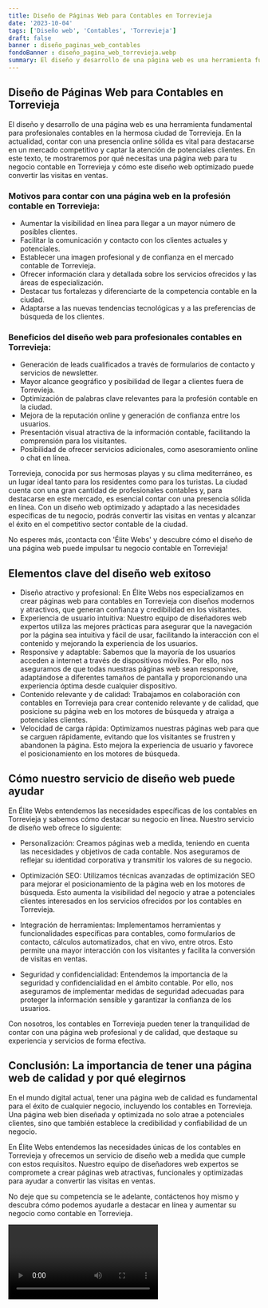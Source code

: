 ```yaml
---
title: Diseño de Páginas Web para Contables en Torrevieja
date: '2023-10-04'
tags: ['Diseño web', 'Contables', 'Torrevieja']
draft: false
banner : diseño_paginas_web_contables
fondoBanner : diseño_pagina_web_torrevieja.webp
summary: El diseño y desarrollo de una página web es una herramienta fundamental para profesionales contables en la hermosa ciudad de Torrevieja. En la actualidad, contar con una presencia online sólida es vital para destacarse en un mercado competitivo y captar la atención de potenciales clientes. En este texto, te mostraremos por qué necesitas una página web para tu negocio contable en Torrevieja y cómo este diseño web optimizado puede convertir las visitas en ventas.
---
```


## Diseño de Páginas Web para Contables en Torrevieja

El diseño y desarrollo de una página web es una herramienta fundamental para profesionales contables en la hermosa ciudad de Torrevieja. En la actualidad, contar con una presencia online sólida es vital para destacarse en un mercado competitivo y captar la atención de potenciales clientes. En este texto, te mostraremos por qué necesitas una página web para tu negocio contable en Torrevieja y cómo este diseño web optimizado puede convertir las visitas en ventas.

### Motivos para contar con una página web en la profesión contable en Torrevieja:

- Aumentar la visibilidad en línea para llegar a un mayor número de posibles clientes.
- Facilitar la comunicación y contacto con los clientes actuales y potenciales.
- Establecer una imagen profesional y de confianza en el mercado contable de Torrevieja.
- Ofrecer información clara y detallada sobre los servicios ofrecidos y las áreas de especialización.
- Destacar tus fortalezas y diferenciarte de la competencia contable en la ciudad.
- Adaptarse a las nuevas tendencias tecnológicas y a las preferencias de búsqueda de los clientes.

### Beneficios del diseño web para profesionales contables en Torrevieja:

- Generación de leads cualificados a través de formularios de contacto y servicios de newsletter.
- Mayor alcance geográfico y posibilidad de llegar a clientes fuera de Torrevieja.
- Optimización de palabras clave relevantes para la profesión contable en la ciudad.
- Mejora de la reputación online y generación de confianza entre los usuarios.
- Presentación visual atractiva de la información contable, facilitando la comprensión para los visitantes.
- Posibilidad de ofrecer servicios adicionales, como asesoramiento online o chat en línea.

Torrevieja, conocida por sus hermosas playas y su clima mediterráneo, es un lugar ideal tanto para los residentes como para los turistas. La ciudad cuenta con una gran cantidad de profesionales contables y, para destacarse en este mercado, es esencial contar con una presencia sólida en línea. Con un diseño web optimizado y adaptado a las necesidades específicas de tu negocio, podrás convertir las visitas en ventas y alcanzar el éxito en el competitivo sector contable de la ciudad.

No esperes más, ¡contacta con 'Élite Webs' y descubre cómo el diseño de una página web puede impulsar tu negocio contable en Torrevieja!

<GifSeo />

<Cta />

## Elementos clave del diseño web exitoso

- Diseño atractivo y profesional: En Élite Webs nos especializamos en crear páginas web para contables en Torrevieja con diseños modernos y atractivos, que generan confianza y credibilidad en los visitantes.
- Experiencia de usuario intuitiva: Nuestro equipo de diseñadores web expertos utiliza las mejores prácticas para asegurar que la navegación por la página sea intuitiva y fácil de usar, facilitando la interacción con el contenido y mejorando la experiencia de los usuarios.
- Responsive y adaptable: Sabemos que la mayoría de los usuarios acceden a internet a través de dispositivos móviles. Por ello, nos aseguramos de que todas nuestras páginas web sean responsive, adaptándose a diferentes tamaños de pantalla y proporcionando una experiencia óptima desde cualquier dispositivo.
- Contenido relevante y de calidad: Trabajamos en colaboración con contables en Torrevieja para crear contenido relevante y de calidad, que posicione su página web en los motores de búsqueda y atraiga a potenciales clientes.
- Velocidad de carga rápida: Optimizamos nuestras páginas web para que se carguen rápidamente, evitando que los visitantes se frustren y abandonen la página. Esto mejora la experiencia de usuario y favorece el posicionamiento en los motores de búsqueda.

## Cómo nuestro servicio de diseño web puede ayudar

En Élite Webs entendemos las necesidades específicas de los contables en Torrevieja y sabemos cómo destacar su negocio en línea. Nuestro servicio de diseño web ofrece lo siguiente:

- Personalización: Creamos páginas web a medida, teniendo en cuenta las necesidades y objetivos de cada contable. Nos aseguramos de reflejar su identidad corporativa y transmitir los valores de su negocio.

- Optimización SEO: Utilizamos técnicas avanzadas de optimización SEO para mejorar el posicionamiento de la página web en los motores de búsqueda. Esto aumenta la visibilidad del negocio y atrae a potenciales clientes interesados en los servicios ofrecidos por los contables en Torrevieja.

- Integración de herramientas: Implementamos herramientas y funcionalidades específicas para contables, como formularios de contacto, cálculos automatizados, chat en vivo, entre otros. Esto permite una mayor interacción con los visitantes y facilita la conversión de visitas en ventas.

- Seguridad y confidencialidad: Entendemos la importancia de la seguridad y confidencialidad en el ámbito contable. Por ello, nos aseguramos de implementar medidas de seguridad adecuadas para proteger la información sensible y garantizar la confianza de los usuarios.

Con nosotros, los contables en Torrevieja pueden tener la tranquilidad de contar con una página web profesional y de calidad, que destaque su experiencia y servicios de forma efectiva.

## Conclusión: La importancia de tener una página web de calidad y por qué elegirnos

En el mundo digital actual, tener una página web de calidad es fundamental para el éxito de cualquier negocio, incluyendo los contables en Torrevieja. Una página web bien diseñada y optimizada no solo atrae a potenciales clientes, sino que también establece la credibilidad y confiabilidad de un negocio.

En Élite Webs entendemos las necesidades únicas de los contables en Torrevieja y ofrecemos un servicio de diseño web a medida que cumple con estos requisitos. Nuestro equipo de diseñadores web expertos se compromete a crear páginas web atractivas, funcionales y optimizadas para ayudar a convertir las visitas en ventas.

No deje que su competencia se le adelante, contáctenos hoy mismo y descubra cómo podemos ayudarle a destacar en línea y aumentar su negocio como contable en Torrevieja.

<Video />

<CtaBot job='Contables' city='Torrevieja'/>

<Gmaps query='Torrevieja+españa+maps' />